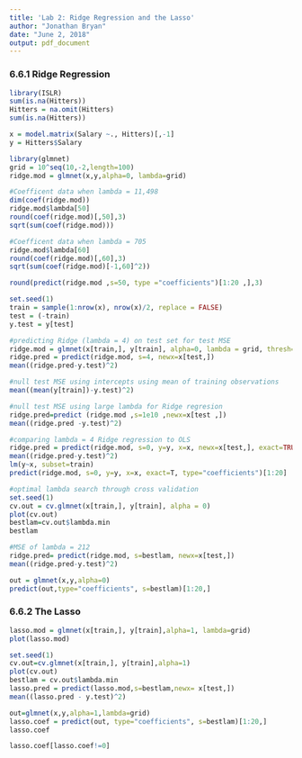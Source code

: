 ```yaml
---
title: 'Lab 2: Ridge Regression and the Lasso'
author: "Jonathan Bryan"
date: "June 2, 2018"
output: pdf_document
---
```


### 6.6.1 Ridge Regression
```r
library(ISLR)
sum(is.na(Hitters))
Hitters = na.omit(Hitters)
sum(is.na(Hitters))
```

```r
x = model.matrix(Salary ~., Hitters)[,-1]
y = Hitters$Salary
```

```r
library(glmnet)
grid = 10^seq(10,-2,length=100)
ridge.mod = glmnet(x,y,alpha=0, lambda=grid)
```

```r
#Coefficent data when lambda = 11,498
dim(coef(ridge.mod))
ridge.mod$lambda[50]
round(coef(ridge.mod)[,50],3)
sqrt(sum(coef(ridge.mod)))
```

```r
#Coefficent data when lambda = 705
ridge.mod$lambda[60]
round(coef(ridge.mod)[,60],3)
sqrt(sum(coef(ridge.mod)[-1,60]^2))
```

```r
round(predict(ridge.mod ,s=50, type ="coefficients")[1:20 ,],3)
```

```r
set.seed(1)
train = sample(1:nrow(x), nrow(x)/2, replace = FALSE)
test = (-train)
y.test = y[test]
```

```r
#predicting Ridge (lambda = 4) on test set for test MSE
ridge.mod = glmnet(x[train,], y[train], alpha=0, lambda = grid, thresh=1e-12)
ridge.pred = predict(ridge.mod, s=4, newx=x[test,])
mean((ridge.pred-y.test)^2)
```

```r
#null test MSE using intercepts using mean of training observations
mean((mean(y[train])-y.test)^2)

#null test MSE using large lambda for Ridge regresion
ridge.pred=predict (ridge.mod ,s=1e10 ,newx=x[test ,])
mean((ridge.pred -y.test)^2)
```

```r
#comparing lambda = 4 Ridge regression to OLS
ridge.pred = predict(ridge.mod, s=0, y=y, x=x, newx=x[test,], exact=TRUE)
mean((ridge.pred-y.test)^2)
lm(y~x, subset=train)
predict(ridge.mod, s=0, y=y, x=x, exact=T, type="coefficients")[1:20]
```

```r
#optimal lambda search through cross validation
set.seed(1)
cv.out = cv.glmnet(x[train,], y[train], alpha = 0)
plot(cv.out)
bestlam=cv.out$lambda.min
bestlam
```

```r
#MSE of lambda = 212
ridge.pred= predict(ridge.mod, s=bestlam, newx=x[test,])
mean((ridge.pred-y.test)^2)
```

```r
out = glmnet(x,y,alpha=0)
predict(out,type="coefficients", s=bestlam)[1:20,]
```

### 6.6.2 The Lasso
```r
lasso.mod = glmnet(x[train,], y[train],alpha=1, lambda=grid)
plot(lasso.mod)
```

```r
set.seed(1)
cv.out=cv.glmnet(x[train,], y[train],alpha=1)
plot(cv.out)
bestlam = cv.out$lambda.min
lasso.pred = predict(lasso.mod,s=bestlam,newx= x[test,])
mean((lasso.pred - y.test)^2)
```

```r
out=glmnet(x,y,alpha=1,lambda=grid)
lasso.coef = predict(out, type="coefficients", s=bestlam)[1:20,]
lasso.coef
```

```r
lasso.coef[lasso.coef!=0]
```
